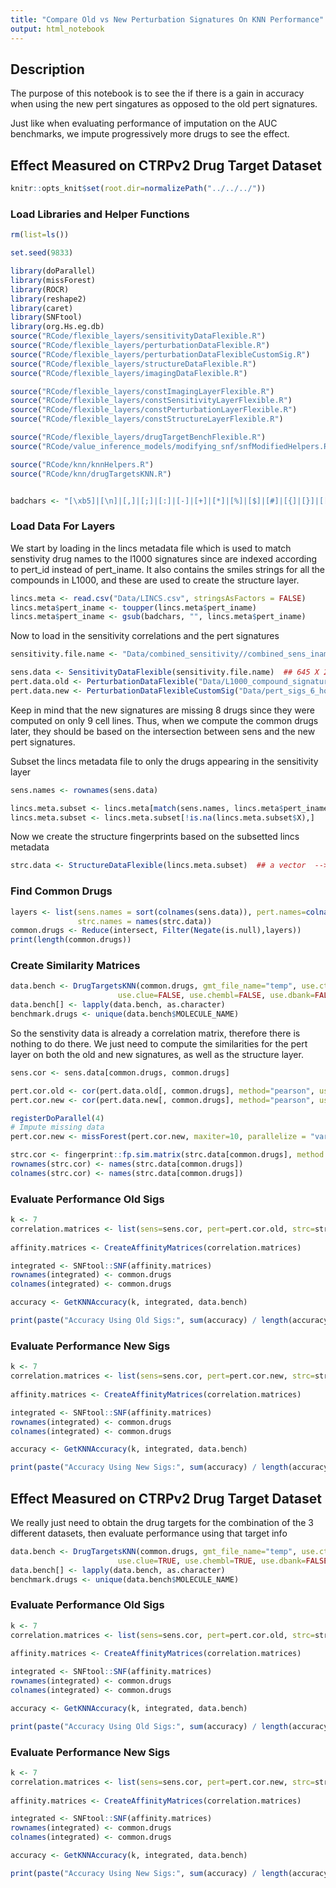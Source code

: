 ```yaml
---
title: "Compare Old vs New Perturbation Signatures On KNN Performance"
output: html_notebook
---
```


## Description

The purpose of this notebook is to see the if there is a gain in accuracy when using the new pert singatures as opposed to the old pert signatures.

Just like when evaluating performance of imputation on the AUC benchmarks, we impute progressively more drugs to see the effect.

## Effect Measured on CTRPv2 Drug Target Dataset

```r
knitr::opts_knit$set(root.dir=normalizePath("../../../"))
```

### Load Libraries and Helper Functions

```r
rm(list=ls())

set.seed(9833)

library(doParallel)
library(missForest)
library(ROCR)
library(reshape2)
library(caret)
library(SNFtool)
library(org.Hs.eg.db)
source("RCode/flexible_layers/sensitivityDataFlexible.R")
source("RCode/flexible_layers/perturbationDataFlexible.R")
source("RCode/flexible_layers/perturbationDataFlexibleCustomSig.R")
source("RCode/flexible_layers/structureDataFlexible.R")
source("RCode/flexible_layers/imagingDataFlexible.R")

source("RCode/flexible_layers/constImagingLayerFlexible.R")
source("RCode/flexible_layers/constSensitivityLayerFlexible.R")
source("RCode/flexible_layers/constPerturbationLayerFlexible.R")
source("RCode/flexible_layers/constStructureLayerFlexible.R")

source("RCode/flexible_layers/drugTargetBenchFlexible.R")
source("RCode/value_inference_models/modifying_snf/snfModifiedHelpers.R")

source("RCode/knn/knnHelpers.R")
source("RCode/knn/drugTargetsKNN.R")


badchars <- "[\xb5]|[\n]|[,]|[;]|[:]|[-]|[+]|[*]|[%]|[$]|[#]|[{]|[}]|[[]|[]]|[|]|[\\^]|[/]|[\\]|[.]|[_]|[ ]"
```

### Load Data For Layers

We start by loading in the lincs metadata file which is used to match senstivity drug names to the l1000 signatures since are indexed according to pert_id instead of pert_iname. It also contains the smiles strings for all the compounds in L1000, and these are used to create the structure layer.

```r
lincs.meta <- read.csv("Data/LINCS.csv", stringsAsFactors = FALSE)
lincs.meta$pert_iname <- toupper(lincs.meta$pert_iname)
lincs.meta$pert_iname <- gsub(badchars, "", lincs.meta$pert_iname)
```

Now to load in the sensitivity correlations and the pert signatures

```r
sensitivity.file.name <- "Data/combined_sensitivity//combined_sens_iname_replaced.RData"

sens.data <- SensitivityDataFlexible(sensitivity.file.name)  ## 645 X 239
pert.data.old <- PerturbationDataFlexible("Data/L1000_compound_signatures.RData", lincs.meta)  ## 978 X 23
pert.data.new <- PerturbationDataFlexibleCustomSig("Data/pert_sigs_6_hour/pert_features_full.RData")

```

Keep in mind that the new signatures are missing 8 drugs since they were computed on only 9 cell lines. Thus, when we compute the common drugs later, they should be based on the intersection between sens and the new pert signatures.

Subset the lincs metadata file to only the drugs appearing in the sensitivity layer

```r
sens.names <- rownames(sens.data)

lincs.meta.subset <- lincs.meta[match(sens.names, lincs.meta$pert_iname),]
lincs.meta.subset <- lincs.meta.subset[!is.na(lincs.meta.subset$X),]
```


Now we create the structure fingerprints based on the subsetted lincs metadata

```r
strc.data <- StructureDataFlexible(lincs.meta.subset)  ## a vector  --> 239 elemnts
```

### Find Common Drugs

```r
layers <- list(sens.names = sort(colnames(sens.data)), pert.names=colnames(pert.data.new),
               strc.names = names(strc.data))
common.drugs <- Reduce(intersect, Filter(Negate(is.null),layers))
print(length(common.drugs))
```

### Create Similarity Matrices

```r
data.bench <- DrugTargetsKNN(common.drugs, gmt_file_name="temp", use.ctrpv2=TRUE,
                        use.clue=FALSE, use.chembl=FALSE, use.dbank=FALSE, use.dtc=FALSE)
data.bench[] <- lapply(data.bench, as.character)
benchmark.drugs <- unique(data.bench$MOLECULE_NAME)
```

So the senstivity data is already a correlation matrix, therefore there is nothing to do there. We just need to compute the similarities for the pert layer on both the old and new signatures, as well as the structure layer.

```r
sens.cor <- sens.data[common.drugs, common.drugs]

pert.cor.old <- cor(pert.data.old[, common.drugs], method="pearson", use="pairwise.complete.obs")
pert.cor.new <- cor(pert.data.new[, common.drugs], method="pearson", use="pairwise.complete.obs")

registerDoParallel(4)
# Impute missing data
pert.cor.new <- missForest(pert.cor.new, maxiter=10, parallelize = "variables")$ximp

strc.cor <- fingerprint::fp.sim.matrix(strc.data[common.drugs], method = "tanimoto")
rownames(strc.cor) <- names(strc.data[common.drugs])
colnames(strc.cor) <- names(strc.data[common.drugs])
```


### Evaluate Performance Old Sigs

```r
k <- 7
correlation.matrices <- list(sens=sens.cor, pert=pert.cor.old, strc=strc.cor)
    
affinity.matrices <- CreateAffinityMatrices(correlation.matrices)

integrated <- SNFtool::SNF(affinity.matrices)
rownames(integrated) <- common.drugs
colnames(integrated) <- common.drugs

accuracy <- GetKNNAccuracy(k, integrated, data.bench)

print(paste("Accuracy Using Old Sigs:", sum(accuracy) / length(accuracy), sep=" "))
```

### Evaluate Performance New Sigs

```r
k <- 7
correlation.matrices <- list(sens=sens.cor, pert=pert.cor.new, strc=strc.cor)
    
affinity.matrices <- CreateAffinityMatrices(correlation.matrices)

integrated <- SNFtool::SNF(affinity.matrices)
rownames(integrated) <- common.drugs
colnames(integrated) <- common.drugs

accuracy <- GetKNNAccuracy(k, integrated, data.bench)

print(paste("Accuracy Using New Sigs:", sum(accuracy) / length(accuracy), sep=" "))
```

## Effect Measured on CTRPv2 Drug Target Dataset

We really just need to obtain the drug targets for the combination of the 3 different datasets, then evaluate performance using that target info

```r
data.bench <- DrugTargetsKNN(common.drugs, gmt_file_name="temp", use.ctrpv2=TRUE,
                        use.clue=TRUE, use.chembl=TRUE, use.dbank=FALSE, use.dtc=FALSE)
data.bench[] <- lapply(data.bench, as.character)
benchmark.drugs <- unique(data.bench$MOLECULE_NAME)
```

### Evaluate Performance Old Sigs

```r
k <- 7
correlation.matrices <- list(sens=sens.cor, pert=pert.cor.old, strc=strc.cor)
    
affinity.matrices <- CreateAffinityMatrices(correlation.matrices)

integrated <- SNFtool::SNF(affinity.matrices)
rownames(integrated) <- common.drugs
colnames(integrated) <- common.drugs

accuracy <- GetKNNAccuracy(k, integrated, data.bench)

print(paste("Accuracy Using Old Sigs:", sum(accuracy) / length(accuracy), sep=" "))
```

### Evaluate Performance New Sigs

```r
k <- 7
correlation.matrices <- list(sens=sens.cor, pert=pert.cor.new, strc=strc.cor)
    
affinity.matrices <- CreateAffinityMatrices(correlation.matrices)

integrated <- SNFtool::SNF(affinity.matrices)
rownames(integrated) <- common.drugs
colnames(integrated) <- common.drugs

accuracy <- GetKNNAccuracy(k, integrated, data.bench)

print(paste("Accuracy Using New Sigs:", sum(accuracy) / length(accuracy), sep=" "))
```